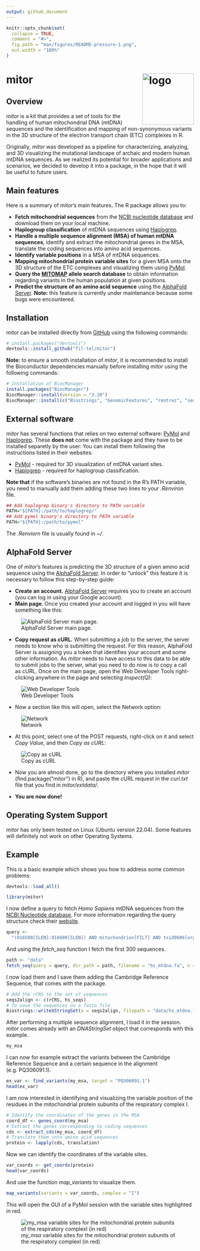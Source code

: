 ```yaml
---
output: github_document
---
```



<!-- README.md is generated from README.Rmd. Please edit that file -->

```r
knitr::opts_chunk$set(
  collapse = TRUE,
  comment = "#>",
  fig.path = "man/figures/README-pressure-1.png",
  out.width = "100%"
)
```

# mitor <img src="man/figures/logo.png" align="right" height="138" alt="logo"/>

<!-- badges: start -->
<!-- badges: end -->

## Overview

*mitor* is a kit that provides a set of tools for the handling of human mitochondrial DNA (mtDNA) sequences and the identification and mapping of non-synonymous variants in the 3D structure of the electron transport chain (ETC) complexes in R.

Originally, *mitor* was developed as a pipeline for characterizing, analyzing, and 3D visualizing the mutational landscape of archaic and modern human mtDNA sequences. As we realized its potential for broader applications and scenarios, we decided to develop it into a package, in the hope that it will be useful to future users.

## Main features

Here is a summary of *mitor*'s main features. The R package allows you to:

- **Fetch mitochondrial sequences** from the [NCBI nucleotide database](https://www.ncbi.nlm.nih.gov/nucleotide/) and download them on your local machine.
- **Haplogroup classification** of mtDNA sequences using [Haplogrep](https://haplogrep.i-med.ac.at/).
- **Handle a multiple sequence alignment (MSA) of human mtDNA sequences**, identify and extract the mitochondrial genes in the MSA, translate the coding sequences into amino acid sequences.
- **Identify variable positions** in a MSA of mtDNA sequences.
- **Mapping mitochondrial protein variable sites** for a given MSA onto the 3D structure of the ETC complexes and visualizing them using [PyMol](https://www.pymol.org/).
- **Query the [MITOMAP](https://www.mitomap.org/allelesearch.html) allele search database** to obtain information regarding variants in the human population at given positions.
- **Predict the structure of an amino acid sequence** using the [AlphaFold Server](https://alphafoldserver.com/). **Note:** this feature is currently under maintenance because some bugs were encountered.

## Installation

*mitor* can be installed directly from [GitHub](https://github.com/) using the following commands:

``` r
# install.packages("devtools")
devtools::install_github("fil-tel/mitor")
```

**Note:** to ensure a smooth installation of *mitor*, it is recommended to install the Bioconductor dependencies manually before installing *mitor* using the following commands:

``` r
# Installation of BiocManager
install.packages("BiocManager")
BiocManager::install(version = "3.20")
BiocManager::install(c("Biostrings", "GenomicFeatures", "rentrez", "seqinr"))
```

## External software

*mitor* has several functions that relies on two external software: [PyMol](https://www.pymol.org/) and [Haplogrep](https://haplogrep.i-med.ac.at/). These **does not** come with the package and they have to be installed separetly by the user. You can install them following the instructions listed in their websites:

- [PyMol](https://pymol.org/dokuwiki/doku.php?id=installation) - required for 3D visualization of mtDNA variant sites.
- [Haplogrep](https://haplogrep.readthedocs.io/en/latest/installation/) - required for haplogroup classification.

**Note that** if the software's binaries are not found in the R's PATH variable, you need to manually add them adding these two lines to your *.Renviron* file.

``` r
## Add haplogrep binary's directory to PATH variable
PATH="${PATH}:/path/to/haplogrep/"
## Add pymol binary's directory to PATH variable
PATH="${PATH}:/path/to/pymol"
```

The *.Renviorn* file is usually found in *~/*.

## AlphaFold Server

One of *mitor*'s features is predicting the 3D structure of a given amino acid sequence using the [AlphaFold Server](https://alphafoldserver.com/). In order to "unlock" this feature it is necessary to follow this step-by-step guide:

- **Create an account.** [AlphaFold Server](https://alphafoldserver.com/) requires you to create an account (you can log in using your Google account).
- **Main page**. Once you created your account and logged in you will have something like this:

![AlphaFold Server main page.](man/figures/alphafold_main.png)

- **Copy request as cURL.** When submitting a job to the server, the server needs to know who is submitting the request. For this reason, AlphaFold Server is assigning you a token that identifies your account and some other information. As *mitor* needs to have access to this data to be able to submit jobs to the server, what you need to do now is to copy a call as cURL.
Once on the main page, open the Web Developer Tools right-clicking anywhere in the page and selecting *Inspect(Q)*:

![Web Developer Tools](man/figures/inspect.png)

- Now a section like this will open, select the Network option:

![Network](man/figures/network.png)

- At this point, select one of the POST requests, right-click on it and select  *Copy Value*, and then *Copy as cURL*:

![Copy as cURL](man/figures/curl.png)

- Now you are almost done, go to the directory where you installed *mitor* (find.package("mitor") in R), and paste the cURL request in the *curl.txt* file that you find in *mitor/extdata/*.

- **You are now done!**

## Operating System Support

*mitor* has only been tested on Linux (Ubuntu version 22.04). Some features will definitely not work on other Operating Systems.

## Example

This is a basic example which shows you how to address some common problems:

```r
devtools::load_all()
```

```r
library(mitor)
```

I now define a query to fetch *Homo Sapiens* mtDNA sequences from the [NCBI Nucleotide database](https://www.ncbi.nlm.nih.gov/nucleotide/). For more information regarding the query structure check their [website](https://www.ncbi.nlm.nih.gov/books/NBK44863/).

```r
query <-
  "(016500[SLEN]:016600[SLEN]) AND mitochondrion[FILT] AND txid9606[orgn] NOT txid63221[orgn] NOT txid741158[orgn] NOT NC_012920.1[accn]"
```

And using the *fetch_seq* function I fetch the first 300 sequences.

```r
path <- "data"
fetch_seq(query = query, dir_path = path, filename = "hs_mtdna.fa", n = 300)
```

I now load them and I save them adding the Cambridge Reference Sequence, that comes with the package.

```r
# Add the rCRS to the set of sequences 
seqs2align <- c(rCRS, hs_seqs)
# To save the sequences on a fasta file
Biostrings::writeXStringSet(x = seqs2align, filepath = "data/hs_mtdna.fa")
```

After performing a multiple sequence alignment, I load it in the session. *mitor* comes already with an *DNAStringSet* object that corresponds with this example.

```r
my_msa
```

I can now for example extract the variants between the Cambridge Reference Sequence and a certain sequence in the alignment (e.g. PQ306091.1).

```r
ex_var <- find_variants(my_msa, target = "PQ306091.1")
head(ex_var)
```

I am now interested in identifying and visualizing the variable position of the residues in the mitochondrial protein subunits of the respiratory complex I.

```r
# Identify the coordinates of the genes in the MSA
coord_df <- genes_coord(my_msa)
# Extract the genes corresponding to coding sequences
cds <- extract_cds(my_msa, coord_df)
# Translate them into amino acid sequences
protein <- lapply(cds, translation)
```

Now we can identify the coordinates of the variable sites.

```r
var_coords <- get_coords(protein)
head(var_coords)
```

And use the function *map_variants* to visualize them.

```r
map_variants(variants = var_coords, complex = "I")
```
This will open the GUI of a PyMol session with the variable sites highlighted in red.

![*my_msa* variable sites for the mitochondrial protein subunits of the  respiratory complexI (in red)](man/figures/compI.png)

